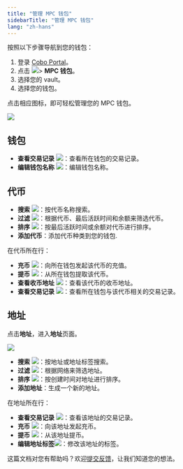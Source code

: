 ```yaml
---
title: "管理 MPC 钱包"
sidebarTitle: "管理 MPC 钱包"
lang: "zh-hans"
---
```


按照以下步骤导航到您的钱包：

1. 登录 [Cobo Portal](https://portal.cobo.com/login)。
2. 点击 <img src="/cn/images/mpc-wallet/wallets-icon.svg" className="icon"></img>> **MPC 钱包**。
3. 选择您的 vault。
4. 选择您的钱包。

点击相应图标，即可轻松管理您的 MPC 钱包。

<img src="/cn/images/mpc-wallet/manage-wallet-token.png" className="screenshot_full_screen"/>

## 钱包

- **查看交易记录** <img src="/en/images/mpc-wallet/icon_view transactions.svg" className="icon"></img>：查看所在钱包的交易记录。
- **编辑钱包名称** <img src="/en/images/mpc-wallet/icon_edit.svg" className="icon"></img>：编辑钱包名称。

## 代币

- **搜索** <img src="/cn/images/mpc-wallet/icon_search.svg" className="icon"></img>：按代币名称搜索。
- **过滤** <img src="/cn/images/mpc-wallet/icon_filter.svg" className="icon"></img>：根据代币、最后活跃时间和余额来筛选代币。
- **排序** <img src="/cn/images/mpc-wallet/icon_sort.svg" className="icon"></img>：按最后活跃时间或余额对代币进行排序。
- **添加代币**：添加代币种类到您的钱包.

在代币所在行：
- **充币** <img src="/cn/images/mpc-wallet/icon_deposit.svg" className="icon"></img>：向所在钱包发起该代币的充值。
- **提币** <img src="/cn/images/mpc-wallet/icon_withdraw.svg" className="icon"></img>：从所在钱包提取该代币。
- **查看收币地址** <img src="/en/images/mpc-wallet/icon_deposit address.svg" className="icon"></img>：查看该代币的收币地址。
- **查看交易记录** <img src="/en/images/mpc-wallet/icon_view transactions.svg" className="icon"></img>：查看所在钱包与该代币相关的交易记录。

## 地址

点击**地址**，进入**地址**页面。

<img src="/cn/images/mpc-wallet/manage-address.png" className="screenshot_full_screen"/>

- **搜索** <img src="/cn/images/mpc-wallet/icon_search.svg" className="icon"></img>：按地址或地址标签搜索。
- **过滤** <img src="/cn/images/mpc-wallet/icon_filter.svg" className="icon"></img>：根据网络来筛选地址。
- **排序** <img src="/cn/images/mpc-wallet/icon_sort.svg" className="icon"></img>：按创建时间对地址进行排序。
- **添加地址**：生成一个新的地址。

在地址所在行：
- **查看交易记录** <img src="/en/images/mpc-wallet/icon_view transactions.svg" className="icon"></img>：查看该地址的交易记录。
- **充币** <img src="/cn/images/mpc-wallet/icon_deposit.svg" className="icon"></img>：向该地址发起充币。
- **提币** <img src="/cn/images/mpc-wallet/icon_withdraw.svg" className="icon"></img>：从该地址提币。
- **编辑地址标签**<img src="/cn/images/mpc-wallet/icon_edit.svg" className="icon"></img>：修改该地址的标签。

<Tip>这篇文档对您有帮助吗？欢迎[提交反馈](https://forms.zohopublic.com/cobo/form/DocumentFeedbackForm/formperma/QvLOhxJv1_JMsJ-1dleZ8Itb_7rzN-LtgvsDdxosoVI?referrername=manuals)，让我们知道您的想法。</Tip>